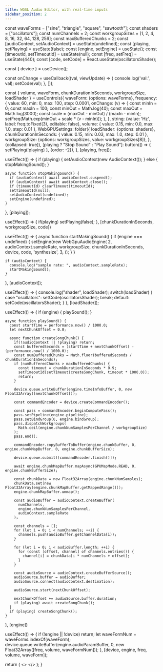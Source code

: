 ```yaml
---
title: WGSL Audio Editor, with real-time inputs
sidebar_position: 2
---
```



  const waveForms = ["sine", "triangle", "square", "sawtooth"];
  const shaders = ["oscillators"];
  const numChannels = 2;
  const workgroupSizes = [1, 2, 4, 8, 16, 32, 64, 128, 256];
  const maxBufferedChunks = 2;
  const [audioContext, setAudioContext] = useState(undefined);
  const [playing, setPlaying] = useState(false);
  const [engine, setEngine] = useState();
  const [timeoutId, setTimeoutId] = useState(null);
  const [freq, setFreq] = useState(440);
  const [code, setCode] = React.useState(oscillatorsShader);

  const { device } = useDevice();

  const onChange = useCallback((val, viewUpdate) => {
    console.log('val:', val);
    setCode(val);
  }, []);

  const { volume, waveForm, chunkDurationInSeconds, workgroupSize, loadShader } = useControls({
    waveForm: {options: waveForms},
    frequency: {
      value: 60,
      min: 0,
      max: 100,
      step: 0.0001,
      onChange: (v) => {
        const minIn = 0;
        const maxIn = 100;
        const minOut = Math.log(40);
        const maxOut = Math.log(3000);
        const scale = (maxOut - minOut) / (maxIn - minIn);
        setFreq(Math.exp(minOut + scale * (v - minIn)));
      },
    },
    string: {value: 'Hz', label: freq.toFixed(3), editable: false},
    volume: {
      value: 0.15,
      min: 0.0,
      max: 1.0,
      step: 0.01
    },
    WebGPUSettings: folder({
      loadShader: {options: shaders},
      chunkDurationInSeconds: {
        value: 0.15,
        min: 0.03,
        max: 1.0,
        step: 0.01
      },
      workgroupSize: {options: workgroupSizes, value: workgroupSizes[8]},
    }, {collapsed: true}),
    [playing ? "Stop Sound" : "Play Sound"]: button(() => {
      setPlaying(!playing)
    }, {order: -2}),
  }, [playing, freq]);

  useEffect(() => {
    if (playing) {
      setAudioContext(new AudioContext());
    } else {
      stopMakingSound();
    }

    async function stopMakingSound() {
      if (audioContext) await audioContext.suspend();
      if (audioContext) await audioContext.close();
      if (timeoutId) clearTimeout(timeoutId);
      setTimeoutId(null);
      setAudioContext(undefined);
      setEngine(undefined);
    }
  }, [playing]);

  useEffect(() => {
    if(playing) setPlaying(false);
  }, [chunkDurationInSeconds, workgroupSize, code])

  useEffect(() => {
    async function startMakingSound() {
      if (engine === undefined) {
        setEngine(new WebGpuAudioEngine(
          2,
          audioContext.sampleRate,
          workgroupSize,
          chunkDurationInSeconds,
          device,
          code,
          'synthesize',
          3,
        ));
      }
    }

    if (audioContext) {
      console.log("sample rate: ", audioContext.sampleRate);
      startMakingSound();
    }
  }, [audioContext]);

  useEffect(() => {
    console.log("shader", loadShader);
    switch(loadShader) {
      case "oscillators":
        setCode(oscillatorsShader);
        break;
      default:
        setCode(oscillatorsShader);
    }
  }, [loadShader]);

  useEffect(() => {
    if (engine) {
      playSound();
    }

    async function playSound() {
      const startTime = performance.now() / 1000.0;
      let nextChunkOffset = 0.0;

      async function createSongChunk() {
        if(!audioContext || !playing) return;
        const bufferedSeconds = (startTime + nextChunkOffset) - (performance.now() / 1000.0);
        const numBufferedChunks = Math.floor(bufferedSeconds / chunkDurationInSeconds);
        if (numBufferedChunks > maxBufferedChunks) {
          const timeout = chunkDurationInSeconds * 0.9;
          setTimeoutId(setTimeout(createSongChunk, timeout * 1000.0));
          return;
        }

        device.queue.writeBuffer(engine.timeInfoBuffer, 0, new Float32Array([nextChunkOffset]));

        const commandEncoder = device.createCommandEncoder();

        const pass = commandEncoder.beginComputePass();
        pass.setPipeline(engine.pipeline);
        pass.setBindGroup(0, engine.bindGroup);
        pass.dispatchWorkgroups(
          Math.ceil(engine.chunkNumSamplesPerChannel / workgroupSize)
        );
        pass.end();

        commandEncoder.copyBufferToBuffer(engine.chunkBuffer, 0, engine.chunkMapBuffer, 0, engine.chunkBufferSize);

        device.queue.submit([commandEncoder.finish()]);

        await engine.chunkMapBuffer.mapAsync(GPUMapMode.READ, 0, engine.chunkBufferSize);

        const chunkData = new Float32Array(engine.chunkNumSamples);
        chunkData.set(new Float32Array(engine.chunkMapBuffer.getMappedRange()));
        engine.chunkMapBuffer.unmap();

        const audioBuffer = audioContext.createBuffer(
          numChannels,
          engine.chunkNumSamplesPerChannel,
          audioContext.sampleRate
        );

        const channels = [];
        for (let i = 0; i < numChannels; ++i) {
          channels.push(audioBuffer.getChannelData(i));
        }

        for (let i = 0; i < audioBuffer.length; ++i) {
          for (const [offset, channel] of channels.entries()) {
            channel[i] = chunkData[i * numChannels + offset];
          }
        }

        const audioSource = audioContext.createBufferSource();
        audioSource.buffer = audioBuffer;
        audioSource.connect(audioContext.destination);

        audioSource.start(nextChunkOffset);

        nextChunkOffset += audioSource.buffer.duration;
        if (playing) await createSongChunk();
      }
      if (playing) createSongChunk();
    }
  }, [engine])


  useEffect(() => {
    if (!engine || !device) return;
    let waveFormNum = waveForms.indexOf(waveForm);
    device.queue.writeBuffer(engine.audioParamBuffer, 0, new Float32Array([freq, volume, waveFormNum]));
  }, [device, engine, freq, volume, waveForm]);


  return (
    <>
      <Leva flat oneLineLabels/>
      <CodeMirror value={code} width="90%" height="400px" extensions={[wgsl()]} onChange={onChange} />
    </>
  );
}